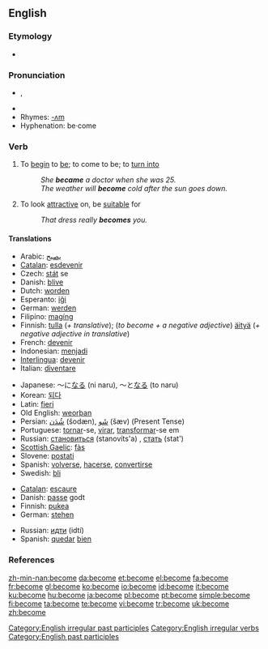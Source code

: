 ==English==

{{rank|body|point|letter|347|become|became|second|United}}

===Etymology===
*{{rfe}}

===Pronunciation===
*{{IPA|/bə'kʌm, bɪˈkʌm/}}, {{SAMPA|/b@"kVm, bI"kVm/}}
*{{audio|en-us-become.ogg|Audio (US)}}
*Rhymes: [[Rhymes:English:-ʌm|-ʌm]]
*Hyphenation: be·come

===Verb===
{{en-verb|becomes|becoming|became|become}}

# To [[begin]] to [[be]]; to come to be; to [[turn into]]
#:''She '''became''' a doctor when she was 25.''
#:''The weather will '''become''' cold after the sun goes down.''
# To look [[attractive]] on, be [[suitable]] for
#: ''That dress really '''becomes''' you.''

====Translations====
{{trans-top|To begin to be}}
* Arabic: [[يصبح]]
* [[Catalan]]: [[esdevenir]]
* Czech: [[stát]] se
* Danish: [[blive]]
* Dutch: [[worden]]
* Esperanto: [[iĝi]]
* German: [[werden]]
* Filipino: [[magíng]]
* Finnish: [[tulla]] (''+ translative''); (''to become + a negative adjective'') [[äityä]] (''+ negative adjective in translative'')
* French: [[devenir]]
* Indonesian: [[jadi|menjadi]]
* [[Interlingua]]: [[devenir]]
* Italian: [[diventare]]
{{trans-mid}}
* Japanese: ～に[[なる]] (ni naru), ～と[[なる]] (to naru)
* Korean: [[되다]]
* Latin: [[fieri]]
* Old English: [[weorþan]]
* Persian: [[شُدَن]] (šodæn), [[شَو]] (šæv) (Present Tense)
* Portuguese: [[tornar]]-se, [[virar]], [[transformar]]-se em
* Russian: [[становиться]] (stanovíts'a) {{impf}}, [[стать]] (stat') {{pf}}
* [[Scottish Gaelic]]: [[fàs]]
* Slovene: [[postati]]
* Spanish: [[volver]]se, [[hacer]]se, [[convertir]]se
* Swedish: [[bli]]
{{trans-bottom}}

{{trans-top|To look attractive on, be suitable for}}
* [[Catalan]]: [[escaure]]
* Danish: [[passe]] godt
* Finnish: [[pukea]]
* German: [[stehen]]
{{trans-mid}}
* Russian: [[идти]] (idtí) {{impf}}
* Spanish: [[quedar]] [[bien]]
{{trans-bottom}}

===References===
{{R:Century 1911}}
{{R:Webster 1913}}

[[Category:English irregular past participles]]
[[Category:English irregular verbs]]
[[Category:English past participles]]

[[zh-min-nan:become]]
[[da:become]]
[[et:become]]
[[el:become]]
[[fa:become]]
[[fr:become]]
[[gl:become]]
[[ko:become]]
[[io:become]]
[[id:become]]
[[it:become]]
[[ku:become]]
[[hu:become]]
[[ja:become]]
[[pl:become]]
[[pt:become]]
[[simple:become]]
[[fi:become]]
[[ta:become]]
[[te:become]]
[[vi:become]]
[[tr:become]]
[[uk:become]]
[[zh:become]]